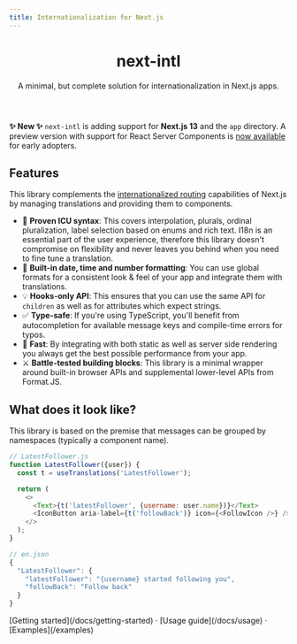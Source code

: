 ```yaml
---
title: Internationalization for Next.js
---
```



<header className="py-20">
  <h1 className="text-center text-3xl md:text-4xl font-bold text-slate-900 dark:text-white">
    next-intl
  </h1>
  <div className="bleed relative mt-6 -mx-6 md:-mx-8 2xl:-mx-24">
    <div className="mx-auto max-w-full w-[880px] text-center px-4">
      <span className="text-lg text-gray-600 md:text-xl">
        A minimal, but complete solution for internationalization in Next.js
        apps.
      </span>
    </div>
  </div>
</header>

<Callout emoji={null}>

**✨ New ✨** `next-intl` is adding support for **Next.js 13** and the `app` directory. A preview version with support for React Server Components is [now available](/docs/next-13) for early adopters.

</Callout>

## Features

This library complements the [internationalized routing](https://nextjs.org/docs/advanced-features/i18n-routing) capabilities of Next.js by managing translations and providing them to components.

- 🌟 **Proven ICU syntax**: This covers interpolation, plurals, ordinal pluralization, label selection based on enums and rich text. I18n is an essential part of the user experience, therefore this library doesn't compromise on flexibility and never leaves you behind when you need to fine tune a translation.
- 📅 **Built-in date, time and number formatting**: You can use global formats for a consistent look & feel of your app and integrate them with translations.
- 💡 **Hooks-only API**: This ensures that you can use the same API for `children` as well as for attributes which expect strings.
- ✅ **Type-safe**: If you're using TypeScript, you'll benefit from autocompletion for available message keys and compile-time errors for typos.
- 🚀 **Fast**: By integrating with both static as well as server side rendering you always get the best possible performance from your app.
- ⚔️ **Battle-tested building blocks**: This library is a minimal wrapper around built-in browser APIs and supplemental lower-level APIs from Format.JS.

## What does it look like?

This library is based on the premise that messages can be grouped by namespaces (typically a component name).

```js
// LatestFollower.js
function LatestFollower({user}) {
  const t = useTranslations('LatestFollower');

  return (
    <>
      <Text>{t('latestFollower', {username: user.name})}</Text>
      <IconButton aria-label={t('followBack')} icon={<FollowIcon />} />
    </>
  );
}
```

```js
// en.json
{
  "LatestFollower": {
    "latestFollower": "{username} started following you",
    "followBack": "Follow back"
  }
}
```

<div className="pt-8">
  [Getting started](/docs/getting-started) · [Usage guide](/docs/usage) ·
  [Examples](/examples)
</div>
